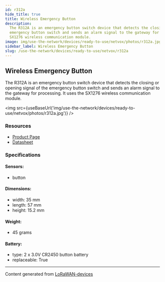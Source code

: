 ```yaml
---
id: r312a
hide_title: true
title: Wireless Emergency Button
description:
  The R312A is an emergency button switch device that detects the closing or opening signal of the
  emergency button switch and sends an alarm signal to the gateway for processing. It uses the
  SX1276 wireless communication module.
image: img/use-the-network/devices/ready-to-use/netvox/photos/r312a.jpg
sidebar_label: Wireless Emergency Button
slug: /use-the-network/devices/ready-to-use/netvox/r312a
---
```



## Wireless Emergency Button

The R312A is an emergency button switch device that detects the closing or opening signal of the
emergency button switch and sends an alarm signal to the gateway for processing. It uses the SX1276
wireless communication module.

<img src={useBaseUrl('img/use-the-network/devices/ready-to-use/netvox/photos/r312a.jpg')} />

### Resources

- [Product Page](http://www.netvox.com.tw/product.asp?pro=R312A)
- [Datasheet](http://www.netvox.com.tw/um/R312A/R312Adatasheet.pdf)

### Specifications

#### Sensors:

- button

#### Dimensions:

- width: 35 mm
- length: 57 mm
- height: 15.2 mm

#### Weight:

- 45 grams

#### Battery:

- type: 2 x 3.0V CR2450 button battery
- replaceable: True

---

Content generated from [LoRaWAN-devices](https://github.com/TheThingsNetwork/lorawan-devices)
